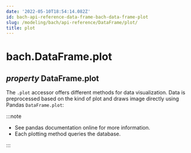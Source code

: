 ```yaml
---
date: '2022-05-10T18:54:14.082Z'
id: bach-api-reference-data-frame-bach-data-frame-plot
slug: /modeling/bach/api-reference/DataFrame/plot/
title: plot
---
```


# bach.DataFrame.plot

<div className="property">

## <span className="type-annotation"><em>property </em></span> <span className="additional-name">DataFrame.</span><span className="name">plot</span>




<div className="content">

The `.plot` accessor offers different methods for data visualization. Data is preprocessed based
on the kind of plot and draws image directly using Pandas `DataFrame.plot`:

:::note

* See pandas documentation online for more information.
* Each plotting method queries the database.


:::


</div>


</div>
